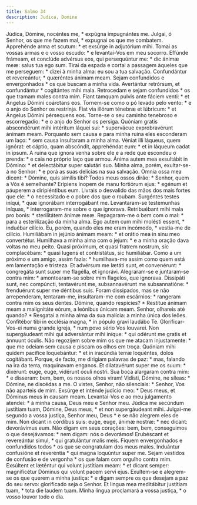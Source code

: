 ```yaml
---
title: Salmo 34
description: Judica, Domine
---
```


<div class="side-by-side not-content">
  <span>
    Júdica, Dómine, nocéntes me, * expúgna impugnántes me.
  </span>
  <span>
    Julgai, ó Senhor, os que me fazem mal, * expugnai os que me combatem.
  </span>
  <span>
    Apprehénde arma et scutum: * et exsúrge in adjutórium mihi.
  </span>
  <span>
    Tomai as vossas armas e o vosso escudo: * e levantai-Vos em meu socorro.
  </span>
  <span>
    Effúnde frámeam, et conclúde advérsus eos, qui persequúntur me: * dic ánimæ
    meæ: salus tua ego sum.
  </span>
  <span>
    Tirai da espada e cortai a passagem àqueles que me perseguem: * dizei à
    minha alma: eu sou a tua salvação.
  </span>
  <span>
    Confundántur et revereántur, * quæréntes ánimam meam.
  </span>
  <span>
    Sejam confundidos e envergonhados * os que buscam a minha vida.
  </span>
  <span>
    Avertántur retrórsum, et confundántur * cogitántes mihi mala.
  </span>
  <span>
    Retrocedam e sejam confundidos * os que tramam males contra mim.
  </span>
  <span>
    Fiant tamquam pulvis ante fáciem venti: * et Ángelus Dómini coárctans eos.
  </span>
  <span>
    Tornem-se como o pó levado pelo vento: * e o anjo do Senhor os restrinja.
  </span>
  <span>
    Fiat via illórum ténebræ et lúbricum: * et Ángelus Dómini pérsequens eos.
  </span>
  <span>
    Torne-se o seu caminho tenebroso e escorregadio: * e o anjo do Senhor os
    persiga.
  </span>
  <span>
    Quóniam gratis abscondérunt mihi intéritum láquei sui: * supervácue
    exprobravérunt ánimam meam.
  </span>
  <span>
    Porquanto sem causa e para minha ruina eles esconderam um laço: * sem causa
    insultaram a minha alma.
  </span>
  <span>
    Véniat illi láqueus, quem ignórat: et cáptio, quam abscóndit, apprehéndat
    eum: * et in láqueum cadat in ipsum.
  </span>
  <span>
    A ruina que ignora venha sobre ele e a rede que escondeu o prenda: * e caia
    no próprio laço que armou.
  </span>
  <span>
    Ánima autem mea exsultábit in Dómino: * et delectábitur super salutári suo.
  </span>
  <span>
    Minha alma, porém, exultar-se-á no Senhor: * e porá as suas delícias na sua
    salvação.
  </span>
  <span>
    Omnia ossa mea dicent: * Dómine, quis símilis tibi?
  </span>
  <span>
    Todos meus ossos dirão: * Senhor, quem a Vós é semelhante?
  </span>
  <span>
    Erípiens ínopem de manu fortiórum ejus: * egénum et páuperem a diripiéntibus
    eum.
  </span>
  <span>
    Livrais o desvalido das mãos dos mais fortes que ele: * o necessitado e o
    pobre dos que o roubam.
  </span>
  <span>
    Surgéntes testes iníqui, * quæ ignorábam interrogábant me.
  </span>
  <span>
    Levantaram-se testemunhas iníquas, * interrogaram-me sobre o que ignorava.
  </span>
  <span>
    Retribuébant mihi mala pro bonis: * sterilitátem ánimæ meæ.
  </span>
  <span>
    Repagaram-me o bem com o mal: * para a esterilização da minha alma.
  </span>
  <span>
    Ego autem cum mihi molésti essent, * induébar cilício.
  </span>
  <span>
    Eu, porém, quando eles me eram incómodo, * vestia-me de cilício.
  </span>
  <span>
    Humiliábam in jejúnio ánimam meam: * et orátio mea in sinu meo convertétur.
  </span>
  <span>
    Humilhava a minha alma com o jejum: * e a minha oração dava voltas no meu
    peito.
  </span>
  <span>
    Quasi próximum, et quasi fratrem nostrum, sic complacébam: * quasi lugens et
    contristátus, sic humiliábar.
  </span>
  <span>
    Como a um próximo e um amigo, assim fazia: * humilhava-me assim como quem
    está em lamentação e tristeza.
  </span>
  <span>
    Et advérsum me lætáti sunt, et convenérunt: * congregáta sunt super me
    flagélla, et ignorávi.
  </span>
  <span>
    Alegraram-se e juntaram-se contra mim: * amontoaram-se sobre mim flagelos,
    que ignorava.
  </span>
  <span>
    Dissipáti sunt, nec compúncti, tentavérunt me, subsannavérunt me
    subsannatióne: * frenduérunt super me déntibus suis.
  </span>
  <span>
    Foram dissipados, mas se não arrependeram, tentaram-me, insultaram-me com
    escárnios: * rangeram contra mim os seus dentes.
  </span>
  <span>
    Dómine, quando respícies? * Restítue ánimam meam a malignitáte eórum, a
    leónibus únicam meam.
  </span>
  <span>
    Senhor, olhareis até quando? * Resgatai a minha alma da sua malícia: a minha
    única dos leões.
  </span>
  <span>
    Confitébor tibi in ecclésia magna, * in pópulo gravi laudábo Te.
  </span>
  <span>
    Glorificar-Vos-ei numa grande igreja, * num povo sério Vos louvarei.
  </span>
  <span>
    Non supergáudeant mihi qui adversántur mihi iníque: * qui odérunt me gratis
    et ánnuunt óculis.
  </span>
  <span>
    Não regozijem sobre mim os que me atacam injustamente: * que me odeiam sem
    causa e piscam os olhos em troça.
  </span>
  <span>
    Quóniam mihi quidem pacífice loquebántur: * et in iracúndia terræ loquéntes,
    dolos cogitábant.
  </span>
  <span>
    Porque, de facto, me dirigiam palavras de paz: * mas, falando na ira da
    terra, maquinavam enganos.
  </span>
  <span>
    Et dilatavérunt super me os suum: * dixérunt: euge, euge, vidérunt óculi
    nostri.
  </span>
  <span>
    Sua boca alargaram contra mim: * e disseram: bem, bem, os nossos olhos
    viram!
  </span>
  <span>
    Vidísti, Dómine, ne síleas: * Dómine, ne discédas a me.
  </span>
  <span>
    O vistes, Senhor, não silenciais: * Senhor, Vos não aparteis de mim.
  </span>
  <span>
    Exsúrge et inténde judício meo: * Deus meus, et Dóminus meus in causam meam.
  </span>
  <span>
    Levantai-Vos e ao meu julgamento atendei: * à minha causa, Deus meu e Senhor
    meu.
  </span>
  <span>
    Júdica me secúndum justítiam tuam, Dómine, Deus meus, * et non supergáudeant
    mihi.
  </span>
  <span>
    Julgai-me segundo a vossa justiça, Senhor meu, Deus * e se não alegrem eles
    de mim.
  </span>
  <span>
    Non dicant in córdibus suis: euge, euge, ánimæ nostræ: * nec dicant:
    devorávimus eum.
  </span>
  <span>
    Não digam em seus corações: bem, bem, conseguimos o que desejávamos: * nem
    digam: nós o devorámos!
  </span>
  <span>
    Erubéscant et revereántur simul, * qui gratulántur malis meis.
  </span>
  <span>
    Fiquem envergonhados e confundidos todos * os que se congratulam dos meus
    males.
  </span>
  <span>
    Induántur confusióne et reveréntia * qui magna loquúntur super me.
  </span>
  <span>
    Sejam vestidos de confusão e de vergonha * os que falam com orgulho contra
    mim.
  </span>
  <span>
    Exsúltent et læténtur qui volunt justítiam meam: * et dicant semper:
    magnificétur Dóminus qui volunt pacem servi ejus.
  </span>
  <span>
    Exultem-se e alegrem-se os que querem a minha justiça: * e digam sempre os
    que desejam a paz do seu servo: glorificado seja o Senhor.
  </span>
  <span>
    Et lingua mea meditábitur justítiam tuam, * tota die laudem tuam.
  </span>
  <span>
    Minha língua proclamará a vossa justiça, * o vosso louvor todo o dia.
  </span>
</div>

